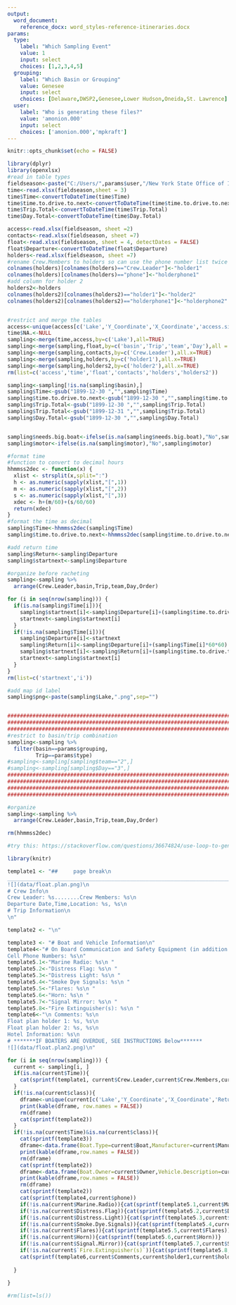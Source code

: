 ```yaml
---
output: 
  word_document:
    reference_docx: word_styles-reference-itineraries.docx
params:
  type: 
    label: "Which Sampling Event"
    value: 1
    input: select
    choices: [1,2,3,4,5]
  grouping:
    label: "Which Basin or Grouping"
    value: Genesee
    input: select
    choices: [Delaware,DWSP2,Genesee,Lower Hudson,Oneida,St. Lawrence]
  user:
    label: "Who is generating these files?"
    value: 'amonion.000'
    input: select
    choices: ['amonion.000','mpkraft']
---
```


```r

knitr::opts_chunk$set(echo = FALSE)
```



```r
library(dplyr)
library(openxlsx)
#read in table types
fieldseason<-paste("C:/Users/",params$user,"/New York State Office of Information Technology Services/LMAS - LCI/LCI.Field.Season.xlsx",sep="")
time<-read.xlsx(fieldseason,sheet = 3)
time$Time<-convertToDateTime(time$Time)
time$time.to.drive.to.next<-convertToDateTime(time$time.to.drive.to.next)
time$Trip.Total<-convertToDateTime(time$Trip.Total)
time$Day.Total<-convertToDateTime(time$Day.Total)

access<-read.xlsx(fieldseason, sheet =2)
contacts<-read.xlsx(fieldseason, sheet =7)
float<-read.xlsx(fieldseason, sheet = 4, detectDates = FALSE)
float$Departure<-convertToDateTime(float$Departure)
holders<-read.xlsx(fieldseason, sheet =7)
#rename Crew.Members to holders so can use the phone number list twice
colnames(holders)[colnames(holders)=="Crew.Leader"]<-"holder1"
colnames(holders)[colnames(holders)=="phone"]<-"holderphone1"
#add column for holder 2
holders2<-holders
colnames(holders2)[colnames(holders2)=="holder1"]<-"holder2"
colnames(holders2)[colnames(holders2)=="holderphone1"]<-"holderphone2"


#restrict and merge the tables
access<-unique(access[c('Lake','Y_Coordinate','X_Coordinate','access.site_lat','access.site_lon','Access','needs.big.boat','motor')])
time$NA.<-NULL
sampling<-merge(time,access,by=c('Lake'),all=TRUE)
sampling<-merge(sampling,float,by=c('basin','Trip','team','Day'),all = TRUE)
sampling<-merge(sampling,contacts,by=c('Crew.Leader'),all.x=TRUE)
sampling<-merge(sampling,holders,by=c('holder1'),all.x=TRUE)
sampling<-merge(sampling,holders2,by=c('holder2'),all.x=TRUE)
rm(list=c('access','time','float','contacts','holders','holders2'))

sampling<-sampling[!is.na(sampling$basin),]
sampling$Time<-gsub("1899-12-30 ","",sampling$Time)
sampling$time.to.drive.to.next<-gsub("1899-12-30 ","",sampling$time.to.drive.to.next)
sampling$Trip.Total<-gsub("1899-12-30 ","",sampling$Trip.Total)
sampling$Trip.Total<-gsub("1899-12-31 ","",sampling$Trip.Total)
sampling$Day.Total<-gsub("1899-12-30 ","",sampling$Day.Total)


sampling$needs.big.boat<-ifelse(is.na(sampling$needs.big.boat),"No",sampling$needs.big.boat)
sampling$motor<-ifelse(is.na(sampling$motor),"No",sampling$motor)

#format time
#function to convert to decimal hours
hhmmss2dec <- function(x) {
  xlist <- strsplit(x,split=":")
  h <- as.numeric(sapply(xlist,"[",1))
  m <- as.numeric(sapply(xlist,"[",2))
  s <- as.numeric(sapply(xlist,"[",3))
  xdec <- h+(m/60)+(s/60/60)
  return(xdec)
}
#format the time as decimal
sampling$Time<-hhmmss2dec(sampling$Time)
sampling$time.to.drive.to.next<-hhmmss2dec(sampling$time.to.drive.to.next)

#add return time
sampling$Return<-sampling$Departure
sampling$startnext<-sampling$Departure

#organize before racheting
sampling<-sampling %>% 
  arrange(Crew.Leader,basin,Trip,team,Day,Order)

for (i in seq(nrow(sampling))) {
  if(is.na(sampling$Time[i])){
    sampling$startnext[i]<-sampling$Departure[i]+(sampling$time.to.drive.to.next[i]*60*60)
    startnext<-sampling$startnext[i]
  }
  if(!is.na(sampling$Time[i])){
    sampling$Departure[i]<-startnext
    sampling$Return[i]<-sampling$Departure[i]+(sampling$Time[i]*60*60)
    sampling$startnext[i]<-sampling$Return[i]+(sampling$time.to.drive.to.next[i]*60*60)
    startnext<-sampling$startnext[i]
  }
}
rm(list=c('startnext','i'))

#add map id label
sampling$png<-paste(sampling$Lake,".png",sep="")


#################################################################################################################
#################################################################################################################
#################################################################################################################
#restrict to basin/trip combination
sampling<-sampling %>% 
  filter(basin==params$grouping,
         Trip==params$type)
#sampling<-sampling[sampling$team=="2",]
#sampling<-sampling[sampling$Day=="3",]
#################################################################################################################
#################################################################################################################
#################################################################################################################
#################################################################################################################

#organize
sampling<-sampling %>% 
  arrange(Crew.Leader,basin,Trip,team,Day,Order) 

rm(hhmmss2dec)
```

```r
#try this: https://stackoverflow.com/questions/36674824/use-loop-to-generate-section-of-text-in-rmarkdown

library(knitr)

template1 <- "##     page break\n
______________________________________________________________________________________\n
![](data/float.plan.png)\n
# Crew Info\n
Crew Leader: %s........Crew Members: %s\n
Departure Date,Time,Location: %s, %s\n
# Trip Information\n
\n" 

template2 <- "\n" 

template3 <- "# Boat and Vehicle Information\n"
template4<-"# On Board Communication and Safety Equipment (in addition to PDFs)\n
Cell Phone Numbers: %s\n"
template5.1<-"Marine Radio: %s\n "
template5.2<-"Distress Flag: %s\n "
template5.3<-"Distress Light: %s\n "
template5.4<-"Smoke Dye Signals: %s\n "
template5.5<-"Flares: %s\n "
template5.6<-"Horn: %s\n "
template5.7<-"Signal Mirror: %s\n "
template5.8<-"Fire Extinguisher(s): %s\n "
template6<-"\n Comments: %s\n
Float plan holder 1: %s, %s\n
Float plan holder 2: %s, %s\n
Hotel Information: %s\n
# *******IF BOATERS ARE OVERDUE, SEE INSTRUCTIONS Below*******
![](data/float.plan2.png)\n"

for (i in seq(nrow(sampling))) {
  current <- sampling[i, ]
  if(is.na(current$Time)){
    cat(sprintf(template1, current$Crew.Leader,current$Crew.Members,current$Departure,current$from))
  }
  if(!is.na(current$class)){
    dframe<-unique(current[c('Lake','Y_Coordinate','X_Coordinate','Return')])
    print(kable(dframe, row.names = FALSE))
    rm(dframe)
    cat(sprintf(template2))
  }
  if(!is.na(current$Time)&is.na(current$class)){
    cat(sprintf(template3))
    dframe<-data.frame(Boat.Type=current$Boat,Manufacturer=current$Manufacturer,Size.Length.Color = current$Size)
    print(kable(dframe,row.names = FALSE))
    rm(dframe)
    cat(sprintf(template2))
    dframe<-data.frame(Boat.Owner=current$Owner,Vehicle.Description=current$Vehicle)
    print(kable(dframe,row.names = FALSE))
    rm(dframe)
    cat(sprintf(template2))
    cat(sprintf(template4,current$phone))
    if(!is.na(current$Marine.Radio)){cat(sprintf(template5.1,current$Marine.Radio))}
    if(!is.na(current$Distress.Flag)){cat(sprintf(template5.2,current$Distress.Flag))}
    if(!is.na(current$Distress.Light)){cat(sprintf(template5.3,current$Distress.Light))}
    if(!is.na(current$Smoke.Dye.Signals)){cat(sprintf(template5.4,current$Smoke.Dye.Signals))}
    if(!is.na(current$Flares)){cat(sprintf(template5.5,current$Flares))}
    if(!is.na(current$Horn)){cat(sprintf(template5.6,current$Horn))}
    if(!is.na(current$Signal.Mirror)){cat(sprintf(template5.7,current$Signal.Mirror))}
    if(!is.na(current$`Fire.Extinguisher(s)`)){cat(sprintf(template5.8,current$`Fire.Extinguisher(s)`))}
    cat(sprintf(template6,current$Comments,current$holder1,current$holderphone1,current$holder2,current$holderphone2,current$hotel))
    
  }
  
}

#rm(list=ls())

```
